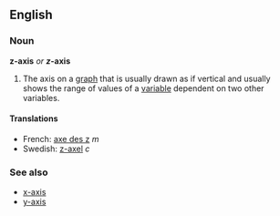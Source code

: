 ==English==
===Noun===
'''z-axis''' ''or'' '''''z''-axis'''

#The axis on a [[graph]] that is usually drawn as if vertical and usually shows the range of values of a [[variable]] dependent on two other variables.

====Translations====
*French: [[axe des z]] ''m''
*Swedish: [[z-axel]] ''c''

===See also===
*[[x-axis]]
*[[y-axis]]
